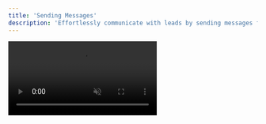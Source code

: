 ```yaml
---
title: 'Sending Messages'
description: 'Effortlessly communicate with leads by sending messages from your inbox.'
---
```


<video autoplay="true" muted="true" loop playsinline className="w-full aspect-video" src="/videos/guides_send_msg.mp4" />
Type your message within the message field, then simply click "Send". Keep in mind that when sending messages, you will need to click "Send" again on X/Twitter due to API limits. Stay tuned for the upcoming update, we're working on adding one-click sending and will have a solution very soon.

<video autoplay="true" muted="true" loop playsinline className="w-full aspect-video" src="/videos/guides_inbox_qr.mp4" />
Improve your messaging speed and consistency by using [quick replies](/inbox/quickreplies/use)!